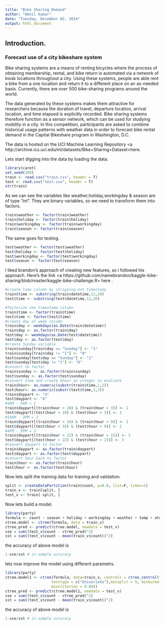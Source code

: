 ```yaml
---
title: "Bike Sharing Demand"
author: "Akhil kumar"
date: "Tuesday, December 02, 2014"
output: html_document
---
```

## Introduction.
### Forecast use of a city bikeshare system

Bike sharing systems are a means of renting bicycles where the process of obtaining membership, rental, and bike return is automated via a network of kiosk locations throughout a city. Using these systems, people are able rent a bike from a one location and return it to a different place on an as-needed basis. Currently, there are over 500 bike-sharing programs around the world.

The data generated by these systems makes them attractive for researchers because the duration of travel, departure location, arrival location, and time elapsed is explicitly recorded. Bike sharing systems therefore function as a sensor network, which can be used for studying mobility in a city. In this competition, participants are asked to combine historical usage patterns with weather data in order to forecast bike rental demand in the Capital Bikeshare program in Washington, D.C.

The data is hosted on the UCI Machine Learning Repository <a http://archive.ics.uci.edu/ml/datasets/Bike+Sharing+Dataset>here<a/>.

Lets start digging into the data by loading the data.
```r
library(caret)
set.seed(100)
train <- read.csv("train.csv", header = T)
test <- read.csv("test.csv", header = T)
str(train)
```

As we can see the variables like weather,holiday,workingday & season are of type "int". They are binary variables, so we need to transform them into factors.
```r
train$weather <- factor(train$weather)
train$holiday <- factor(train$holiday)
train$workingday <- factor(train$workingday)
train$season <- factor(train$season)
```
The same goes for testing.
```r
test$weather <- factor(test$weather)
test$holiday <- factor(test$holiday)
test$workingday <- factor(test$workingday)
test$season <- factor(test$season)
```

I liked brandon's approach of creating new features, so i followed his approach. Here's the link <a 
https://github.com/namebrandon/kaggle-bike-sharing/blob/master/kaggle-bike-challenge.R> here <a/>.
```r
#create time column by stripping out timestamp
train$time <- substring(train$datetime,12,20)
test$time <- substring(test$datetime,12,20)

#factorize new timestamp column
train$time <- factor(train$time)
test$time <- factor(test$time)
#create day of week column
train$day <- weekdays(as.Date(train$datetime))
train$day <- as.factor(train$day)
test$day <- weekdays(as.Date(test$datetime))
test$day <- as.factor(test$day)
#create Sunday variable
train$sunday[train$day == "Sunday"] <- "1"
train$sunday[train$day != "1"] <- "0"
test$sunday[test$day == "Sunday"] <- "1"
test$sunday[test$day != "1"] <- "0"
#convert to factor
train$sunday <- as.factor(train$sunday)
test$sunday <- as.factor(test$sunday)
#convert time and create $hour as integer to evaluate
train$hour<- as.numeric(substr(train$time,1,2))
test$hour<- as.numeric(substr(test$time,1,2))
train$daypart <- "4"
test$daypart <- "4"
#4AM - 9AM = 1
train$daypart[(train$hour < 10) & (train$hour > 3)] <- 1
test$daypart[(test$hour < 10) & (test$hour > 3)] <- 1
#10AM - 3PM = 2
train$daypart[(train$hour < 16) & (train$hour > 9)] <- 2
test$daypart[(test$hour < 16) & (test$hour > 9)] <- 2
#4PM - 9PM = 3
train$daypart[(train$hour < 22) & (train$hour > 15)] <- 3
test$daypart[(test$hour < 22) & (test$hour > 15)] <- 3
#convert daypart to factor
train$daypart <- as.factor(train$daypart)
test$daypart <- as.factor(test$daypart)
#convert hour back to factor
train$hour <- as.factor(train$hour)
test$hour <- as.factor(test$hour)
```
Now lets split the training data for training and validation.
```r
split <- createDataPartition(train$count, p=0.8, list=F, times=1)
train_v <- train[split, ]
test_v <- train[-split, ]
```
Now lets build a model.
```r
library(party)
formula <- count ~ season + holiday + workingday + weather + temp + atemp + humidity + hour + daypart + sunday
ctree.model <- ctree(formula, data = train_v)
ctree_pred <- predict(ctree.model, newdata = test_v)
sse = sum((test_v$count - ctree_pred)^2)
sst = sum((test_v$count - mean(train_v$count))^2)
```
the accuracy of above model is 
```r
1-sse/sst # in-sample accuracy
```
lets now improve the model using different parametrs.
```r
library(party)
ctree.model1 <- ctree(formula, data=train_v, controls = ctree_control(teststat = "quad",
                     testtype = c("Univariate"),minsplit = 9, minbucket = 3,
                     mincriterion = 0.84))
ctree_pred <- predict(ctree.model1, newdata = test_v)
sse = sum((test_v$count - ctree_pred)^2)
sst = sum((test_v$count - mean(train_v$count))^2)
```
the accuracy of above model is 
```r
1-sse/sst # in-sample accuracy
```


